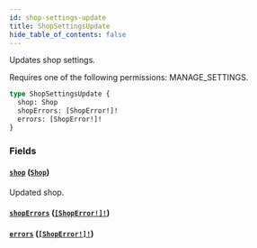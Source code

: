 ```yaml
---
id: shop-settings-update
title: ShopSettingsUpdate
hide_table_of_contents: false
---
```


Updates shop settings.

Requires one of the following permissions: MANAGE_SETTINGS.

```graphql
type ShopSettingsUpdate {
  shop: Shop
  shopErrors: [ShopError!]!
  errors: [ShopError!]!
}
```

### Fields

#### [`shop`](#) ([`Shop`](../../../developer/api-reference/objects/shop))

Updated shop.

#### [`shopErrors`](#) ([`[ShopError!]!`](../../../developer/api-reference/objects/shop-error))

#### [`errors`](#) ([`[ShopError!]!`](../../../developer/api-reference/objects/shop-error))
